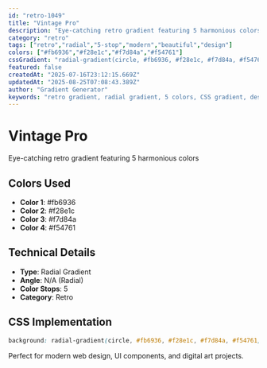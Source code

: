 ```yaml
---
id: "retro-1049"
title: "Vintage Pro"
description: "Eye-catching retro gradient featuring 5 harmonious colors"
category: "retro"
tags: ["retro","radial","5-stop","modern","beautiful","design"]
colors: ["#fb6936","#f28e1c","#f7d84a","#f54761"]
cssGradient: "radial-gradient(circle, #fb6936, #f28e1c, #f7d84a, #f54761)"
featured: false
createdAt: "2025-07-16T23:12:15.669Z"
updatedAt: "2025-08-25T07:08:43.389Z"
author: "Gradient Generator"
keywords: "retro gradient, radial gradient, 5 colors, CSS gradient, design, #fb6936, #f28e1c, #f7d84a, #f54761"
---
```


# Vintage Pro

Eye-catching retro gradient featuring 5 harmonious colors

## Colors Used
- **Color 1**: #fb6936
- **Color 2**: #f28e1c
- **Color 3**: #f7d84a
- **Color 4**: #f54761

## Technical Details
- **Type**: Radial Gradient
- **Angle**: N/A (Radial)
- **Color Stops**: 5
- **Category**: Retro

## CSS Implementation
```css
background: radial-gradient(circle, #fb6936, #f28e1c, #f7d84a, #f54761);
```

Perfect for modern web design, UI components, and digital art projects.
